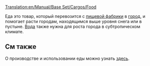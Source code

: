 [[Translation:en/Manual/Base Set/Cargos/Food]]

{{ru/Manual/Base Set/Cargos/Груз|название=Еда
|изображение=en/Manual/Base Set/Foodprocplant.png
|производит=[[ru/Manual/Base Set/Industries/Пищевая фабрика|Пищевая фабрика]]
|принимает=[[ru/Manual/Город|город]]
}}

Еда это товар, который перевозится с [[ru/Manual/Base Set/Industries/Пищевая фабрика|пищевой фабрики]] в [[ru/Manual/Город|город]], и помогает расти городам, находящимся выше уровня снега или в пустыне. [[ru/Manual/Base Set/Cargos/Вода|Вода]] также нужна для роста города в субтропическом климате.

==См также==
О производстве и использовании еды можно узнать [http://ru.wikipedia.org/wiki/%D0%9F%D0%B8%D1%89%D0%B0 здесь].